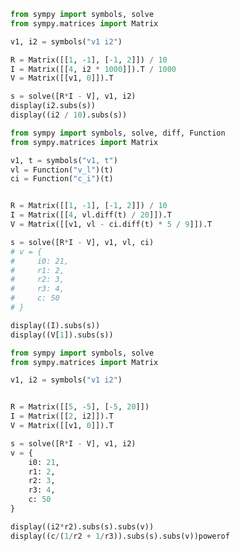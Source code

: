 ```python
from sympy import symbols, solve
from sympy.matrices import Matrix

v1, i2 = symbols("v1 i2")

R = Matrix([[1, -1], [-1, 2]]) / 10
I = Matrix([[4, i2 * 1000]]).T / 1000
V = Matrix([[v1, 0]]).T

s = solve([R*I - V], v1, i2)
display(i2.subs(s))
display((i2 / 10).subs(s))
```

```python
from sympy import symbols, solve, diff, Function
from sympy.matrices import Matrix

v1, t = symbols("v1, t")
vl = Function("v_l")(t)
ci = Function("c_i")(t)


R = Matrix([[1, -1], [-1, 2]]) / 10
I = Matrix([[4, vl.diff(t) / 20]]).T
V = Matrix([[v1, vl - ci.diff(t) * 5 / 9]]).T

s = solve([R*I - V], v1, vl, ci)
# v = {
#     i0: 21,
#     r1: 2,
#     r2: 3,
#     r3: 4,
#     c: 50
# }

display((I).subs(s))
display((V[1]).subs(s))
```

```python
from sympy import symbols, solve
from sympy.matrices import Matrix

v1, i2 = symbols("v1 i2")


R = Matrix([[5, -5], [-5, 20]])
I = Matrix([[2, i2]]).T
V = Matrix([[v1, 0]]).T

s = solve([R*I - V], v1, i2)
v = {
    i0: 21,
    r1: 2,
    r2: 3,
    r3: 4,
    c: 50
}

display((i2*r2).subs(s).subs(v))
display((c/(1/r2 + 1/r3)).subs(s).subs(v))powerof
```